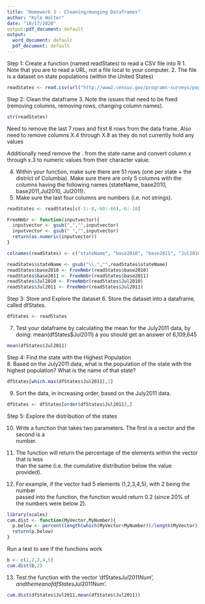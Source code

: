---
title: "Homework 3 - Cleaning/munging Dataframes"
author: "Kyle Walter"
date: "10/17/2020"
output:pdf_document: default
output:
  word_document: default
  pdf_document: default
---
Step	1:	Create	a	function	(named	readStates)	to	read	a	CSV	file	into	R
1. Note	that	you	are	to	read	a	URL,	not	a	file	local	to	your	computer.
2. The	file	is	a	dataset	on	state	populations	(within	the	United	States)

```{r}
readStates <- read.csv(url("http://www2.census.gov/programs-surveys/popest/tables/2010-2011/state/totals/nst-est2011-01.csv"))
```

Step	2:	Clean	the	dataframe
3. Note	the	issues	that	need	to	be	fixed	(removing	columns,	removing	rows,	changing
column	names).
```{r}
str(readStates)
```


Need to remove the last 7 rows and first 8 rows from the data frame. Also need to remove columns X.4 through X.8 as they do not currently hold any values

Additionally need remove the . from the state name and convert column x through x.3 to numeric values from their character value.

4. Within	your	function,	make	sure	there	are	51	rows	(one	per	state	+	the	district	of
Columbia).	Make	sure	there	are	only	5	columns	with	the	columns	having	the
following	names	(stateName,	 base2010,	base2011,Jul2010, Jul2011).
5. Make	sure	the	last	four	columns	are	numbers	(i.e.	not	strings).

```{r}
readStates <- readStates[c(-1:-8,-60:-66),-6:-10]
```

```{r}
FreeNmbr <- function(inputvector){
  inputvector <- gsub(",","",inputvector)
  inputvector <- gsub(" ","",inputvector)
  return(as.numeric(inputvector))
}
```


```{r}
colnames(readStates) <- c("stateName", "base2010", "base2011", "Jul2010", "Jul2011")
```
```{r}
readStates$stateName <- gsub("\\.","",readStates$stateName)
readStates$base2010 <- FreeNmbr(readStates$base2010)
readStates$base2011 <- FreeNmbr(readStates$base2011)
readStates$Jul2010 <- FreeNmbr(readStates$Jul2010)
readStates$Jul2011 <- FreeNmbr(readStates$Jul2011)
```

Step	3:	Store	and	Explore	the	dataset
6. Store		the dataset	into	a	dataframe,	called	dfStates.
```{r}
dfStates <- readStates
```


7. Test	your	dataframe	by	calculating	the	mean	for	the	July2011	data,	by	doing:
mean(dfStates$Jul2011)
		 à you	should	get	an	answer	of		6,109,645
```{r}
mean(dfStates$Jul2011)
```
Step	4:	 Find	the	state	with	the	Highest	Population	
8. Based	on	the	July2011	data,	what	is	the	population	of	the	state	with	the	highest population?	What	is	the	name	of	that	state?

```{r}
dfStates[which.max(dfStates$Jul2011),1]
```

9. Sort	the	data,	in	increasing	order,	based	on	the	July2011	data.	

```{r}
dfStates <- dfStates[order(dfStates$Jul2011),]
```

Step	5:	 Explore	the	distribution	of	the	states

10. Write	a	function	that	takes	two	parameters.	The	first	is	a	vector	and	the	second	is	a	
number.
11. The	function	will	return	the	percentage	of	the	elements	within	the	vector	that	is	less	
than	the	same	(i.e.	the	cumulative	distribution	below	the	value	provided).

12. For	example,	if	the	vector	had	5	elements	(1,2,3,4,5),	with	2	being	the	number	
passed	into	the	function,	the	function	would	return	0.2	(since	20%	of	the	numbers	
were	below	2).



```{r}
library(scales)
cum.dist <- function(MyVector,MyNumber){
  p.below <- percent(length(which(MyVector<MyNumber))/length(MyVector))
  return(p.below)
}
```

Run a test to see if the functions work

```{r}
b <- c(1,2,3,4,5)
cum.dist(b,2)
```

13. Test	the	function	with	the	vector	‘dfStates$Jul2011Num’,	and	the	mean	of	
dfStates$Jul2011Num’.

```{r}
cum.dist(dfStates$Jul2011,mean(dfStates$Jul2011))
```
